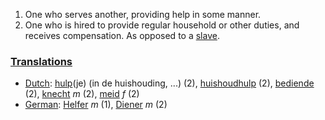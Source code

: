 {{rfc}}
#One who serves another, providing help in some manner.
#One who is hired to provide regular household or other duties, and receives compensation.  As opposed to a [[slave]].

===[[Translation]]s===
*[[Dutch]]: [[hulp]](je) (in de huishouding, ...) (2), [[huishoudhulp]] (2), [[bediende]] (2), [[knecht]] ''m'' (2), [[meid]] ''f'' (2)
*[[German]]: [[Helfer]] ''m'' (1), [[Diener]] ''m'' (2)